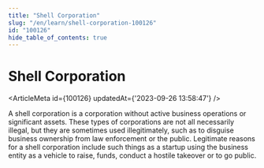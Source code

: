 ```yaml
---
title: "Shell Corporation"
slug: "/en/learn/shell-corporation-100126"
id: "100126"
hide_table_of_contents: true
---
```



# Shell Corporation

<ArticleMeta id={100126} updatedAt={'2023-09-26 13:58:47'} />
<div className='border-solid border-b border-t-0 my-4 border-[var(--ifm-color-gray-300)]' />

A shell corporation is a corporation without active business operations or significant assets. These types of corporations are not all necessarily illegal, but they are sometimes used illegitimately, such as to disguise business ownership from law enforcement or the public. Legitimate reasons for a shell corporation include such things as a startup using the business entity as a vehicle to raise, funds, conduct a hostile takeover or to go public.
